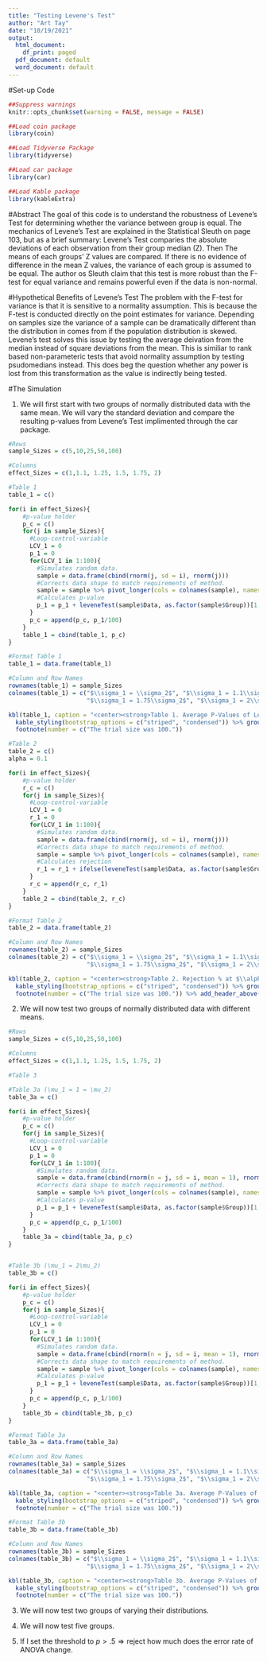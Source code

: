 ```yaml
---
title: "Testing Levene's Test"
author: "Art Tay"
date: "10/19/2021"
output:
  html_document:
    df_print: paged
  pdf_document: default
  word_document: default
---
```


#Set-up Code
```r
##Suppress warnings
knitr::opts_chunk$set(warning = FALSE, message = FALSE)

##Load coin package
library(coin)

##Load Tidyverse Package
library(tidyverse)

##Load car package
library(car)

##Load Kable package
library(kableExtra)
```

#Abstract
The goal of this code is to understand the robustness of Levene's Test for determining whether the variance between group is equal. The mechanics of Levene's Test are explained in the Statistical Sleuth on page 103, but as a brief summary: Levene's Test comparies the absolute deviations of each observation from their group median (Z). Then The means of each groups' Z values are compared. If there is no evidence of difference in the mean Z values, the variance of each group is assumed to be equal. The author os Sleuth claim that this test is more robust than the F-test for equal variance and remains powerful even if the data is non-normal. 

#Hypothetical Benefits of Levene's Test
The problem with the F-test for variance is that it is sensitive to a normality assumption. This is because the F-test is conducted directly on the point estimates for variance. Depending on samples size the variance of a sample can be dramatically different than the distribution in comes from if the population distribution is skewed. Levene's test solves this issue by testing the average deivation from the median instead of square deviations from the mean. This is similiar to rank based non-parameteric tests that avoid normality assumption by testing psudomedians instead. This does beg the question whether any power is lost from this transformation as the value is indirectly being tested. 

#The Simulation 

1. We will first start with two groups of normally distributed data with the same mean. We will vary the standard deviation and compare the resulting p-values from Levene's Test implimented through the car package. 

```r
#Rows 
sample_Sizes = c(5,10,25,50,100)

#Columns 
effect_Sizes = c(1,1.1, 1.25, 1.5, 1.75, 2)

#Table 1
table_1 = c()

for(i in effect_Sizes){
    #p-value holder 
    p_c = c()
    for(j in sample_Sizes){
      #Loop-control-variable 
      LCV_1 = 0
      p_1 = 0
      for(LCV_1 in 1:100){
        #Simulates random data. 
        sample = data.frame(cbind(rnorm(j, sd = i), rnorm(j)))
        #Corrects data shape to match requirements of method. 
        sample = sample %>% pivot_longer(cols = colnames(sample), names_to = "Group", values_to = "Data")
        #Calculates p-value 
        p_1 = p_1 + leveneTest(sample$Data, as.factor(sample$Group))[1,3]
      }
      p_c = append(p_c, p_1/100)
    }
    table_1 = cbind(table_1, p_c)
}

#Format Table 1
table_1 = data.frame(table_1)

#Column and Row Names
rownames(table_1) = sample_Sizes
colnames(table_1) = c("$\\sigma_1 = \\sigma_2$", "$\\sigma_1 = 1.1\\sigma_2$", "$\\sigma_1 = 1.25\\sigma_2$", "$\\sigma_1 = 1.5\\sigma_2$", 
                      "$\\sigma_1 = 1.75\\sigma_2$", "$\\sigma_1 = 2\\sigma_2$")

kbl(table_1, caption = "<center><strong>Table 1. Average P-Values of Levene's F-Test</strong></center>") %>% 
  kable_styling(bootstrap_options = c("striped", "condensed")) %>% group_rows("Sample Sizes", 1, 5) %>% kable_classic() %>% 
  footnote(number = c("The trial size was 100."))

#Table 2
table_2 = c()
alpha = 0.1

for(i in effect_Sizes){
    #p-value holder 
    r_c = c()
    for(j in sample_Sizes){
      #Loop-control-variable 
      LCV_1 = 0
      r_1 = 0
      for(LCV_1 in 1:100){
        #Simulates random data. 
        sample = data.frame(cbind(rnorm(j, sd = i), rnorm(j)))
        #Corrects data shape to match requirements of method. 
        sample = sample %>% pivot_longer(cols = colnames(sample), names_to = "Group", values_to = "Data")
        #Calculates rejection  
        r_1 = r_1 + ifelse(leveneTest(sample$Data, as.factor(sample$Group))[1,3] > alpha, 0, 1) 
      }
      r_c = append(r_c, r_1)
    }
    table_2 = cbind(table_2, r_c)
}

#Format Table 2
table_2 = data.frame(table_2)

#Column and Row Names
rownames(table_2) = sample_Sizes
colnames(table_2) = c("$\\sigma_1 = \\sigma_2$", "$\\sigma_1 = 1.1\\sigma_2$", "$\\sigma_1 = 1.25\\sigma_2$", "$\\sigma_1 = 1.5\\sigma_2$", 
                      "$\\sigma_1 = 1.75\\sigma_2$", "$\\sigma_1 = 2\\sigma_2$")

kbl(table_2, caption = "<center><strong>Table 2. Rejection % at $\\alpha = 0.1$</strong></center>") %>% 
  kable_styling(bootstrap_options = c("striped", "condensed")) %>% group_rows("Sample Sizes", 1, 5) %>% kable_classic()%>% 
  footnote(number = c("The trial size was 100.")) %>% add_header_above(c(" " = 1, "Type 1 Error" = 1, "Power" = 5))

```

2. We will now test two groups of normally distributed data with different means.

```r
#Rows 
sample_Sizes = c(5,10,25,50,100)

#Columns 
effect_Sizes = c(1,1.1, 1.25, 1.5, 1.75, 2)

#Table 3

#Table 3a (\mu_1 = 1 = \mu_2)
table_3a = c()

for(i in effect_Sizes){
    #p-value holder 
    p_c = c()
    for(j in sample_Sizes){
      #Loop-control-variable 
      LCV_1 = 0
      p_1 = 0
      for(LCV_1 in 1:100){
        #Simulates random data. 
        sample = data.frame(cbind(rnorm(n = j, sd = i, mean = 1), rnorm(n = j, mean = 1)))
        #Corrects data shape to match requirements of method. 
        sample = sample %>% pivot_longer(cols = colnames(sample), names_to = "Group", values_to = "Data")
        #Calculates p-value 
        p_1 = p_1 + leveneTest(sample$Data, as.factor(sample$Group))[1,3]
      }
      p_c = append(p_c, p_1/100)
    }
    table_3a = cbind(table_3a, p_c)
}


#Table 3b (\mu_1 = 2\mu_2)
table_3b = c()

for(i in effect_Sizes){
    #p-value holder 
    p_c = c()
    for(j in sample_Sizes){
      #Loop-control-variable 
      LCV_1 = 0
      p_1 = 0
      for(LCV_1 in 1:100){
        #Simulates random data. 
        sample = data.frame(cbind(rnorm(n = j, sd = i, mean = 1), rnorm(n = j, mean = 2)))
        #Corrects data shape to match requirements of method. 
        sample = sample %>% pivot_longer(cols = colnames(sample), names_to = "Group", values_to = "Data")
        #Calculates p-value 
        p_1 = p_1 + leveneTest(sample$Data, as.factor(sample$Group))[1,3]
      }
      p_c = append(p_c, p_1/100)
    }
    table_3b = cbind(table_3b, p_c)
}

#Format Table 3a
table_3a = data.frame(table_3a)

#Column and Row Names
rownames(table_3a) = sample_Sizes
colnames(table_3a) = c("$\\sigma_1 = \\sigma_2$", "$\\sigma_1 = 1.1\\sigma_2$", "$\\sigma_1 = 1.25\\sigma_2$", "$\\sigma_1 = 1.5\\sigma_2$", 
                      "$\\sigma_1 = 1.75\\sigma_2$", "$\\sigma_1 = 2\\sigma_2$")

kbl(table_3a, caption = "<center><strong>Table 3a. Average P-Values of Levene's F-Test $\\mu_1 = 1 = \\mu_2$</strong></center>") %>% 
  kable_styling(bootstrap_options = c("striped", "condensed")) %>% group_rows("Sample Sizes", 1, 5) %>% kable_classic() %>% 
  footnote(number = c("The trial size was 100."))

#Format Table 3b
table_3b = data.frame(table_3b)

#Column and Row Names
rownames(table_3b) = sample_Sizes
colnames(table_3b) = c("$\\sigma_1 = \\sigma_2$", "$\\sigma_1 = 1.1\\sigma_2$", "$\\sigma_1 = 1.25\\sigma_2$", "$\\sigma_1 = 1.5\\sigma_2$", 
                      "$\\sigma_1 = 1.75\\sigma_2$", "$\\sigma_1 = 2\\sigma_2$")

kbl(table_3b, caption = "<center><strong>Table 3b. Average P-Values of Levene's F-Test $\\mu_1 = 2\\mu_2$</strong></center>") %>% 
  kable_styling(bootstrap_options = c("striped", "condensed")) %>% group_rows("Sample Sizes", 1, 5) %>% kable_classic() %>% 
  footnote(number = c("The trial size was 100."))
```


3. We will now test two groups of varying their distributions. 

4. We will now test five groups.

5. If I set the threshold to $p > .5 \Rightarrow \text{reject}$ how much does the error rate of ANOVA change. 